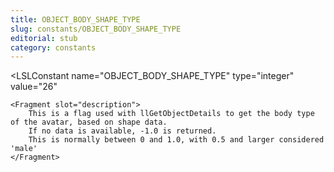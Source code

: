 ```yaml
---
title: OBJECT_BODY_SHAPE_TYPE
slug: constants/OBJECT_BODY_SHAPE_TYPE
editorial: stub
category: constants
---
```


<LSLConstant
	name="OBJECT_BODY_SHAPE_TYPE"
	type="integer"
	value="26"
>
	<Fragment slot="description">
		This is a flag used with llGetObjectDetails to get the body type of the avatar, based on shape data.
		If no data is available, -1.0 is returned.
		This is normally between 0 and 1.0, with 0.5 and larger considered 'male'
	</Fragment>
</LSLConstant>
